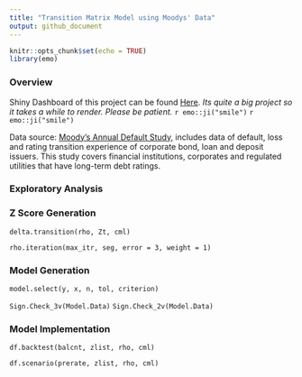```yaml
---
title: "Transition Matrix Model using Moodys' Data"
output: github_document
---
```


```r
knitr::opts_chunk$set(echo = TRUE)
library(emo)
```

### Overview

Shiny Dashboard of this project can be found [Here](https://rachelgu.shinyapps.io/zscore_moody/). *Its quite a big project so it takes a while to render. Please be patient.* `r emo::ji("smile")` `r emo::ji("smile")`

Data source: [Moody's Annual Default Study](https://www.moodys.com/researchdocumentcontentpage.aspx?docid=PBC_1059749), includes data of default, loss and rating transition experience of corporate bond, loan and deposit issuers. This study covers financial institutions, corporates and regulated utilities that have long-term debt ratings.

### Exploratory Analysis

### Z Score Generation

`delta.transition(rho, Zt, cml)`

`rho.iteration(max_itr, seg, error = 3, weight = 1)`

### Model Generation

`model.select(y, x, n, tol, criterion)`

`Sign.Check_3v(Model.Data)`  `Sign.Check_2v(Model.Data)`

### Model Implementation

`df.backtest(balcnt, zlist, rho, cml)`

`df.scenario(prerate, zlist, rho, cml)`